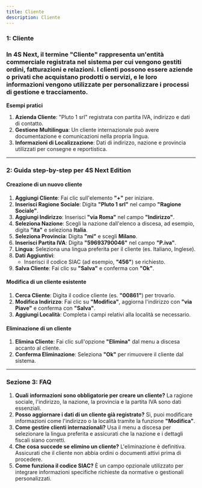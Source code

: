 ```yaml
---
title: Cliente
description: Cliente
---
```


### 1: **Cliente**

### &#xA;In **4S Next**, il termine "Cliente" rappresenta un'entità commerciale registrata nel sistema per cui vengono gestiti ordini, fatturazioni e relazioni. I clienti possono essere aziende o privati che acquistano prodotti o servizi, e le loro informazioni vengono utilizzate per personalizzare i processi di gestione e tracciamento.

**Esempi pratici**

1. **Azienda Cliente**: "Pluto 1 srl" registrata con partita IVA, indirizzo e dati di contatto.
2. **Gestione Multilingua**: Un cliente internazionale può avere documentazione e comunicazioni nella propria lingua.
3. **Informazioni di Localizzazione**: Dati di indirizzo, nazione e provincia utilizzati per consegne e reportistica.

***

### 2: **Guida step-by-step per 4S Next Edition**

#### Creazione di un nuovo cliente

1. **Aggiungi Cliente**: Fai clic sull'elemento **"+"** per iniziare.
2. **Inserisci Ragione Sociale**: Digita **"Pluto 1 srl"** nel campo **"Ragione Sociale"**.
3. **Aggiungi Indirizzo**: Inserisci **"via Roma"** nel campo **"Indirizzo"**.
4. **Seleziona Nazione**: Scegli la nazione dall'elenco a discesa, ad esempio, digita **"ita"** e seleziona **Italia**.
5. **Seleziona Provincia**: Digita **"mi"** e scegli **Milano**.
6. **Inserisci Partita IVA**: Digita **"59693790046"** nel campo **"P.iva"**.
7. **Lingua**: Seleziona una lingua preferita per il cliente (es. Italiano, Inglese).
8. **Dati Aggiuntivi**:
   * Inserisci il codice SIAC (ad esempio, **"456"**) se richiesto.
9. **Salva Cliente**: Fai clic su **"Salva"** e conferma con **"Ok"**.

#### Modifica di un cliente esistente

1. **Cerca Cliente**: Digita il codice cliente (es. **"00861"**) per trovarlo.
2. **Modifica Indirizzo**: Fai clic su **"Modifica"**, aggiorna l'indirizzo con **"via Piave"** e conferma con **"Salva"**.
3. **Aggiungi Località**: Completa i campi relativi alla località se necessario.

#### Eliminazione di un cliente

1. **Elimina Cliente**: Fai clic sull'opzione **"Elimina"** dal menu a discesa accanto al cliente.
2. **Conferma Eliminazione**: Seleziona **"Ok"** per rimuovere il cliente dal sistema.

***

### Sezione 3: **FAQ**

1. **Quali informazioni sono obbligatorie per creare un cliente?**
   La ragione sociale, l'indirizzo, la nazione, la provincia e la partita IVA sono dati essenziali.
2. **Posso aggiornare i dati di un cliente già registrato?**
   Sì, puoi modificare informazioni come l'indirizzo o la località tramite la funzione **"Modifica"**.
3. **Come gestire clienti internazionali?**
   Usa il menu a discesa per selezionare la lingua preferita e assicurati che la nazione e i dettagli fiscali siano corretti.
4. **Che cosa succede se elimino un cliente?**
   L'eliminazione è definitiva. Assicurati che il cliente non abbia ordini o documenti attivi prima di procedere.
5. **Come funziona il codice SIAC?**
   È un campo opzionale utilizzato per integrare informazioni specifiche richieste da normative o gestionali personalizzati.